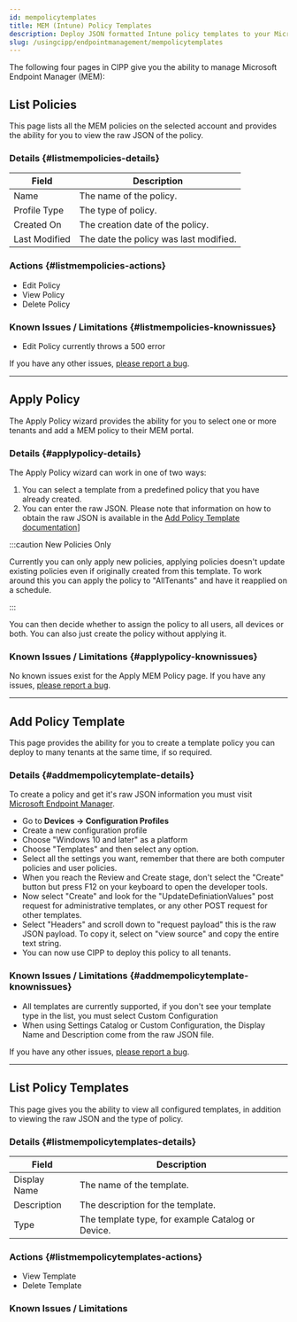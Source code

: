 ```yaml
---
id: mempolicytemplates
title: MEM (Intune) Policy Templates
description: Deploy JSON formatted Intune policy templates to your Microsoft 365 tenants.
slug: /usingcipp/endpointmanagement/mempolicytemplates
---
```


The following four pages in CIPP give you the ability to manage Microsoft Endpoint Manager (MEM):

## List Policies

This page lists all the MEM policies on the selected account and provides the ability for you to view the raw JSON of the policy.

### Details {#listmempolicies-details}

|  Field                 | Description                                          |
| -----------------------| ---------------------------------------------------  |
| Name                   | The name of the policy.                              |
| Profile Type           | The type of policy.                                  |
| Created On             | The creation date of the policy.                     |
| Last Modified          | The date the policy was last modified.               |

### Actions {#listmempolicies-actions}

* Edit Policy
* View Policy
* Delete Policy

### Known Issues / Limitations {#listmempolicies-knownissues}

* Edit Policy currently throws a 500 error

 If you have any other issues, [please report a bug](https://github.com/KelvinTegelaar/CIPP/issues/new?assignees=&labels=&template=bug_report.md&title=BUG%3A+).

---

## Apply Policy

The Apply Policy wizard provides the ability for you to select one or more tenants and add a MEM policy to their MEM portal.

### Details {#applypolicy-details}

The Apply Policy wizard can work in one of two ways:

1. You can select a template from a predefined policy that you have already created.
1. You can enter the raw JSON. Please note that information on how to obtain the raw JSON is available in the [Add Policy Template documentation](/docs/user/usingcipp/endpointmanagement/mempolicytemplates/#add-policy-template---detail)]

:::caution New Policies Only

Currently you can only apply new policies, applying policies doesn't update existing policies even if originally created from this template. To work around this you can apply the policy to "AllTenants" and have it reapplied on a schedule.

:::

You can then decide whether to assign the policy to all users, all devices or both. You can also just create the policy without applying it.

### Known Issues / Limitations {#applypolicy-knownissues}

No known issues exist for the Apply MEM Policy page. If you have any issues, [please report a bug](https://github.com/KelvinTegelaar/CIPP/issues/new?assignees=&labels=&template=bug_report.md&title=BUG%3A+).

---

## Add Policy Template

This page provides the ability for you to create a template policy you can deploy to many tenants at the same time, if so required.

### Details {#addmempolicytemplate-details}

To create a policy and get it's raw JSON information you must visit [Microsoft Endpoint Manager](https://endpoint.microsoft.com).

* Go to **Devices -> Configuration Profiles**
* Create a new configuration profile
* Choose "Windows 10 and later" as a platform
* Choose "Templates" and then select any option.
* Select all the settings you want, remember that there are both computer policies and user policies.
* When you reach the Review and Create stage, don't select the "Create" button but press F12 on your keyboard to open the developer tools.
* Now select "Create" and look for the "UpdateDefiniationValues" post request for administrative templates, or any other POST request for other templates.
* Select "Headers" and scroll down to "request payload" this is the raw JSON payload. To copy it, select on "view source" and copy the entire text string.
* You can now use CIPP to deploy this policy to all tenants.

### Known Issues / Limitations {#addmempolicytemplate-knownissues}

* All templates are currently supported, if you don't see your template type in the list, you must select Custom Configuration
* When using Settings Catalog or Custom Configuration, the Display Name and Description come from the raw JSON file.

If you have any other issues, [please report a bug](https://github.com/KelvinTegelaar/CIPP/issues/new?assignees=&labels=&template=bug_report.md&title=BUG%3A+).

---

## List Policy Templates

This page gives you the ability to view all configured templates, in addition to viewing the raw JSON and the type of policy.

### Details {#listmempolicytemplates-details}

|  Field                 | Description                                          |
| -----------------------| ---------------------------------------------------  |
| Display Name           | The name of the template.                            |
| Description            | The description for the template.                    |
| Type                   | The template type, for example Catalog or Device.    |

### Actions {#listmempolicytemplates-actions}

* View Template
* Delete Template

### Known Issues / Limitations

<NoKnownIssues />
